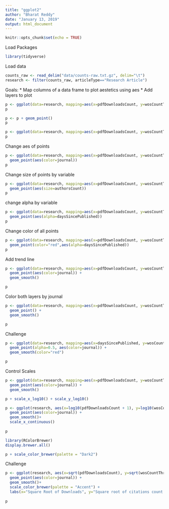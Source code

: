 ```yaml
---
title: "ggplot2"
author: "Bharat Reddy"
date: "January 13, 2019"
output: html_document
---
```


```r
knitr::opts_chunk$set(echo = TRUE)
```

Load Packages
```r
library(tidyverse)
```

Load data
```r
counts_raw <- read_delim("data/counts-raw.txt.gz", delim="\t")
research <- filter(counts_raw, articleType=="Research Article")
```
Goals: 
* Map columns of a data frame to plot aestetics using aes
* Add layers to plot

```r
p <- ggplot(data=research, mapping=aes(x=pdfDownloadsCount, y=wosCountThru2011))
p
```

```r
p <- p + geom_point()
p
```

```r
p <- ggplot(data=research, mapping=aes(x=pdfDownloadsCount, y=wosCountThru2011)) + geom_point()
p
```


Change aes of points


```r
p <- ggplot(data=research, mapping=aes(x=pdfDownloadsCount, y=wosCountThru2011)) + 
  geom_point(aes(color=journal))
p
```


Change size of points by variable


```r
p <- ggplot(data=research, mapping=aes(x=pdfDownloadsCount, y=wosCountThru2011)) + 
  geom_point(aes(size=authorsCount))
p
```

change alpha by variable
```r
p <- ggplot(data=research, mapping=aes(x=pdfDownloadsCount, y=wosCountThru2011)) + 
  geom_point(aes(alpha=daysSincePublished))
p
```

Change color of all points
```r
p <- ggplot(data=research, mapping=aes(x=pdfDownloadsCount, y=wosCountThru2011)) + 
  geom_point(color="red",aes(alpha=daysSincePublished))
p
```
Add trend line
```r
p <- ggplot(data=research, mapping=aes(x=pdfDownloadsCount, y=wosCountThru2011)) + 
  geom_point(aes(color=journal)) +
  geom_smooth()

p
```
Color both layers by journal
```r
p <- ggplot(data=research, mapping=aes(x=pdfDownloadsCount, y=wosCountThru2011, color=journal)) + 
  geom_point() +
  geom_smooth()

p
```

Challenge
```r
p <- ggplot(data=research, mapping=aes(x=daysSincePublished, y=wosCountThru2011, color=journal)) + 
  geom_point(alpha=0.5, aes(color=journal)) +
  geom_smooth(color="red")

p
```

Control Scales
```r
p <- ggplot(data=research, mapping=aes(x=pdfDownloadsCount, y=wosCountThru2011)) + 
  geom_point(aes(color=journal)) +
  geom_smooth()

p + scale_x_log10() + scale_y_log10()
```


```r
p <- ggplot(research, aes(x=log10(pdfDownloadsCount + 1), y=log10(wosCountThru2011 + 1))) + 
  geom_point(aes(color=journal)) +
  geom_smooth()+
  scale_x_continuous()
  
p
```

```r
library(RColorBrewer)
display.brewer.all()
```

```r
p + scale_color_brewer(palette = "Dark2")
```

Challenge
```r
p <- ggplot(research, aes(x=sqrt(pdfDownloadsCount), y=sqrt(wosCountThru2011))) + 
  geom_point(aes(color=journal)) +
  geom_smooth()+
  scale_color_brewer(palette = "Accent") +
  labs(x="Square Root of Downloads", y="Square root of citations count thru 2011", title="Challenge")
  
p
```
